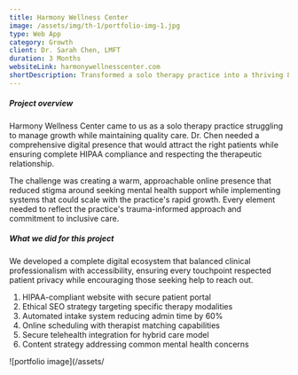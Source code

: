```yaml
---
title: Harmony Wellness Center
image: /assets/img/th-1/portfolio-img-1.jpg
type: Web App
category: Growth
client: Dr. Sarah Chen, LMFT
duration: 3 Months
websiteLink: harmonywellnesscenter.com
shortDescription: Transformed a solo therapy practice into a thriving 8-therapist clinic with 45% patient growth through ethical digital marketing and HIPAA-compliant systems
---
```


##### Project overview

Harmony Wellness Center came to us as a solo therapy practice struggling to manage growth while maintaining quality care. Dr. Chen needed a comprehensive digital presence that would attract the right patients while ensuring complete HIPAA compliance and respecting the therapeutic relationship.

The challenge was creating a warm, approachable online presence that reduced stigma around seeking mental health support while implementing systems that could scale with the practice's rapid growth. Every element needed to reflect the practice's trauma-informed approach and commitment to inclusive care.

##### What we did for this project

We developed a complete digital ecosystem that balanced clinical professionalism with accessibility, ensuring every touchpoint respected patient privacy while encouraging those seeking help to reach out.

<ol class="list-inside list-decimal my-5">
  <li>HIPAA-compliant website with secure patient portal</li>
  <li>Ethical SEO strategy targeting specific therapy modalities</li>
  <li>Automated intake system reducing admin time by 60%</li>
  <li>Online scheduling with therapist matching capabilities</li>
  <li>Secure telehealth integration for hybrid care model</li>
  <li>Content strategy addressing common mental health concerns</li>
</ol>

![portfolio image](/assets/
